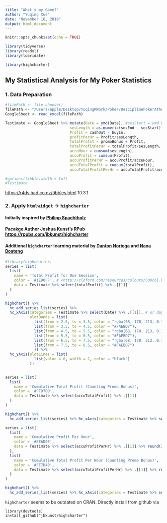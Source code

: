 ```yaml
---
title: "What's my Game?"
author: "Yuqing Xue"
date: "November 16, 2018"
output: html_document
---
```


```r
knitr::opts_chunk$set(echo = TRUE)
```

```r
library(tidyverse)
library(readxl)
library(lubridate)

library(highcharter)
```

## My Statistical Analysis for My Poker Statistics

### 1. Data Preparation

```r
#filePath <- file.choose()
filePath <- "/Users/apple/Desktop/YuqingRWork/Poker/DesciplinePokerAtheletes.xlsx"
GoogleSheet <- read_excel(filePath)

Testimate <- GoogleSheet %>% mutate(Date = ymd(Date), #sesStart = ymd_hms(sesStart), sesEnd = ymd_hms(sesEnd),
                             sesLength = as.numeric(sesEnd - sesStart), #directly make substraction between times
                             Profit = cashOut - buyIn, 
                             profitPerHr = Profit/sesLength,
                             totalProfit = promoBonus + Profit,
                             totalProfitPerHr = totalProfit/sesLength, 
                             accuHour = cumsum(sesLength),
                             accuProfit = cumsum(Profit), 
                             accuProfitPerHr = accuProfit/accuHour,
                             accuTotalProfit = cumsum(totalProfit),
                             accuTotalProfitPerHr = accuTotalProfit/accuHour); 

#options(tibble.width = Inf)  
#Testimate

```

 <https://r4ds.had.co.nz/tibbles.html> 10.3.1



### 2. Apply `htmlwidget` -> `highcharter`

#### Initially inspired by [Philipp Spachtholz](https://www.kaggle.com/philippsp/interactive-dashboards-in-r)

#### Pacakge Author Joshua Kunst's RPub <https://rpubs.com/jbkunst/highcharter>

#### Additional `highcharter` learning material by [Danton Noriega](https://dantonnoriega.github.io/ultinomics.org/post/2017-04-05-highcharter-explainer.html) and [Nana Boateng](https://rstudio-pubs-static.s3.amazonaws.com/304105_70f2ad540827454e934117e3d90f6c1a.html)


```r
#library(highcharter)
series = list(
  list(
    name = 'Total Profit for One Session',
    color = '#1E90FF', # <http://cloford.com/resources/colours/500col.htm>
    data = Testimate %>% select(totalProfit) %>% .[[1]]
  )
)

highchart() %>%
  hc_add_series_list(series) %>% 
  hc_xAxis(categories = Testimate %>% select(Date) %>% .[[1]], # or day
           plotBands = list(
             list(from = 2.5, to = 3.5, color = "rgba(68, 170, 213, 0.1)"), # may be colored by day
             list(from = 3.5, to = 4.5, color = "#FAEBD7"),
             list(from = 4.5, to = 5.5, color = "rgba(68, 170, 213, 0.1)"),
             list(from = 5.5, to = 6.5, color = "#FAEBD7"),
             list(from = 6.5, to = 7.5, color = "rgba(68, 170, 213, 0.1)"),
             list(from = 7.5, to = 8.5, color = "#FAEBD7")
             )) %>%
  hc_yAxis(plotLines = list(
             list(value = 0, width = 2, color = "black")
           ))
    
```

```r
series = list(
  list(
    name = 'Cumulative Total Profit (Counting Promo Bonus)',
    color = '#FFD700', 
    data = Testimate %>% select(accuTotalProfit) %>% .[[1]]
  )
)

highchart() %>%
  hc_add_series_list(series) %>% hc_xAxis(categories = Testimate %>% select(Date) %>% .[[1]])
```


```r
series = list(
  list(
    name = 'Cumulative Profit Per Hour',
    color = '#EEAD0E',
    data = Testimate %>% select(accuProfitPerHr) %>% .[[1]] %>% round(2) 
  ),
  list(
    name = 'Cumulative Total Profit Per Hour (Counting Promo Bonus)',
    color = '#FF7D40',
    data = Testimate %>% select(accuTotalProfitPerHr) %>% .[[1]] %>% round(2)
  )
)

highchart() %>%
  hc_add_series_list(series) %>% hc_xAxis(categories = Testimate %>% select(Date) %>% .[[1]])
```




`highcharter` seems to be outdated on CRAN. Directly install from github via

```
library(devtools)
install_github("jbkunst/highcharter")
```

